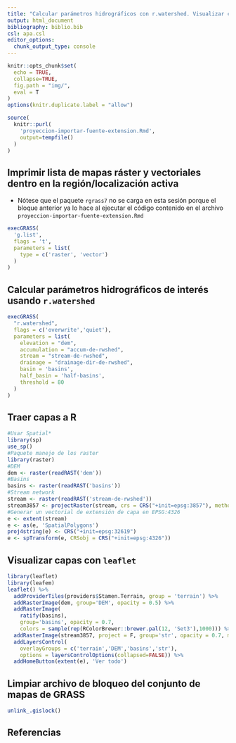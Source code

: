 ```yaml
---
title: "Calcular parámetros hidrográficos con r.watershed. Visualizar con leaflet"
output: html_document
bibliography: biblio.bib
csl: apa.csl
editor_options: 
  chunk_output_type: console
---
```


```r
knitr::opts_chunk$set(
  echo = TRUE,
  collapse=TRUE,
  fig.path = "img/",
  eval = T
)
options(knitr.duplicate.label = "allow")
```

<!-- Este .md fue generado a partir del .Rmd homónimo. Edítese el .Rmd -->

<!-- ## Retomar región de GRASS GIS creada en pasos previos -->

```r
source(
  knitr::purl(
    'proyeccion-importar-fuente-extension.Rmd',
    output=tempfile()
  )
)
```

## Imprimir lista de mapas ráster y vectoriales dentro en la región/localización activa

* Nótese que el paquete `rgrass7` no se carga en esta sesión porque el bloque anterior ya lo hace al ejecutar el código contenido en el archivo `proyeccion-importar-fuente-extension.Rmd`

```r
execGRASS(
  'g.list',
  flags = 't',
  parameters = list(
    type = c('raster', 'vector')
  )
)
```

## Calcular parámetros hidrográficos de interés usando `r.watershed`

```r
execGRASS(
  "r.watershed",
  flags = c('overwrite','quiet'),
  parameters = list(
    elevation = "dem",
    accumulation = "accum-de-rwshed",
    stream = "stream-de-rwshed",
    drainage = "drainage-dir-de-rwshed",
    basin = 'basins',
    half_basin = 'half-basins',
    threshold = 80
  )
)
```

## Traer capas a R

```r
#Usar Spatial*
library(sp)
use_sp()
#Paquete manejo de los raster
library(raster)
#DEM
dem <- raster(readRAST('dem'))
#Basins
basins <- raster(readRAST('basins'))
#Stream network
stream <- raster(readRAST('stream-de-rwshed'))
stream3857 <- projectRaster(stream, crs = CRS("+init=epsg:3857"), method = 'ngb')
#Generar un vectorial de extensión de capa en EPSG:4326
e <- extent(stream)
e <- as(e, 'SpatialPolygons')
proj4string(e) <- CRS("+init=epsg:32619")
e <- spTransform(e, CRSobj = CRS("+init=epsg:4326"))
```

## Visualizar capas con `leaflet`

```r
library(leaflet)
library(leafem)
leaflet() %>%
  addProviderTiles(providers$Stamen.Terrain, group = 'terrain') %>%
  addRasterImage(dem, group='DEM', opacity = 0.5) %>%
  addRasterImage(
    ratify(basins),
    group='basins', opacity = 0.7,
    colors = sample(rep(RColorBrewer::brewer.pal(12, 'Set3'),1000))) %>% 
  addRasterImage(stream3857, project = F, group='str', opacity = 0.7, method = 'ngb', colors = 'blue') %>% 
  addLayersControl(
    overlayGroups = c('terrain','DEM','basins','str'),
    options = layersControlOptions(collapsed=FALSE)) %>% 
  addHomeButton(extent(e), 'Ver todo')
```


## Limpiar archivo de bloqueo del conjunto de mapas de GRASS

```r
unlink_.gislock()
```


## Referencias
